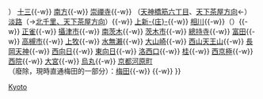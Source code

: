 {{鐵道路線
| 模板名稱 = 京都本線
| 名稱 =<small>[[阪急電鐵]]</small> [[京都本線]]
| 代表色 = #31b781
| 背景顏色 = #FFFFFF
| 車站列表 = （[[大阪梅田站 (阪急)|大阪梅田]]{{-w}}） [[十三站|十三]]{{-w}} [[南方站 (大阪府)|南方]]{{-w}} [[崇禪寺站|崇禪寺]]{{-w}} （[[Template:千里線|天神橋筋六丁目]]、[[Template:堺筋線|天下茶屋方向]]←） [[淡路站|淡路]]（→[[Template:千里線|北千里、天下茶屋方向]]）{{-w}} [[上新庄站|上新-{庄}-]]{{-w}} [[相川站|相川]]{{-w}}（{{link-ja|東吹田信號所|東吹田信号所}}）{{-w}} [[正雀站|正雀]]{{-w}} [[攝津市站|攝津市]]{{-w}} [[南茨木站|南茨木]]{{-w}} [[茨木市站|茨木市]]{{-w}} [[總持寺站|總持寺]]{{-w}} [[富田站 (大阪府)|富田]]{{-w}} [[高槻市站|高槻市]]{{-w}} [[上牧站 (大阪府)|上牧]]{{-w}} [[水無瀨站|水無瀨]]{{-w}} [[大山崎站|大山崎]]{{-w}} [[西山天王山站|西山天王山]]{{-w}} [[長岡天神站|長岡天神]]{{-w}} [[西向日站|西向日]]{{-w}} [[東向日站|東向日]]{{-w}} [[洛西口站|洛西口]]{{-w}} [[桂站|桂]]{{-w}} [[西京極站|西京極]]{{-w}} [[西院站|西院]]{{-w}} [[大宮站 (京都府)|大宮]]{{-w}} [[烏丸站|烏丸]]{{-w}} [[京都河原町站|京都河原町]]<br>{{link-ja|北野線 (阪急電鐵)|阪急北野線|北野線}}（廢除，現時直通梅田的一部分）：[[大阪梅田站 (阪急)|梅田]]{{-w}} {{link-ja|茶屋町站 (大阪府)|茶屋町駅 (大阪府)|茶屋町}}{{-w}} {{link-ja|北野站 (大阪府)|北野駅 (大阪府)|北野}}
}}<noinclude>
[[Category:阪急電鐵路線模板|Kyoto]]
</noinclude>